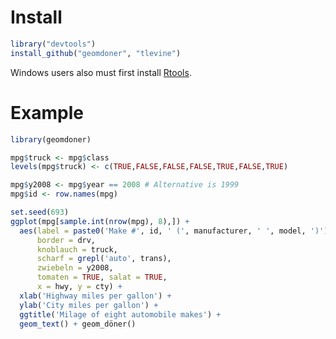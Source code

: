# Install 

```r
library("devtools")
install_github("geomdoner", "tlevine")
```

Windows users also must first install
[Rtools](http://cran.rstudio.com/bin/windows/Rtools/).
 
# Example

```r
library(geomdoner)

mpg$truck <- mpg$class
levels(mpg$truck) <- c(TRUE,FALSE,FALSE,FALSE,TRUE,FALSE,TRUE)

mpg$y2008 <- mpg$year == 2008 # Alternative is 1999
mpg$id <- row.names(mpg)

set.seed(693)
ggplot(mpg[sample.int(nrow(mpg), 8),]) +
  aes(label = paste0('Make #', id, ' (', manufacturer, ' ', model, ')'),
      border = drv,
      knoblauch = truck,
      scharf = grepl('auto', trans),
      zwiebeln = y2008,
      tomaten = TRUE, salat = TRUE,
      x = hwy, y = cty) +
  xlab('Highway miles per gallon') +
  ylab('City miles per gallon') +
  ggtitle('Milage of eight automobile makes') +
  geom_text() + geom_döner()
```
